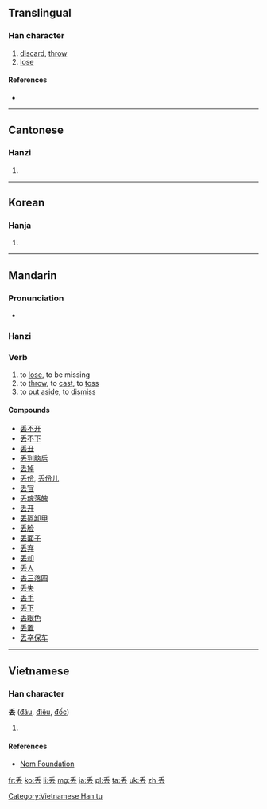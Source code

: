 {{also|丟}}<!-- may be replaced by zh-forms -->
==Translingual==

===Han character===
{{Han char|rn=4|rad=丿|as=05|sn=6|four=|canj=竹土戈 (HGI)|ids=⿱[[丿]][[去]]}}

# [[discard]], [[throw]]
# [[lose]]

====References====
* {{Han ref|kx=0078.101|hdz=10386.030|uh=4E22|ud=20002}}

----

==Cantonese==

===Hanzi===
{{yue-hanzi|jyut=|y=diu1, diu6|tra=丟}}

# {{defn|lang=yue|sort=丿05}}

----

==Korean==

===Hanja===
{{ko-hanja|hangeul=주|rv=ju|mr=chu}}

# {{defn|lang=ko|sort=丿05}}

----

==Mandarin==

===Pronunciation===
* {{audio|zh-diū.ogg|audio|lang=cmn}}

===Hanzi===
{{cmn-hanzi|tra=丟|pin=[[diū]] ([[diu1]]), |wg=tiu<sup>1</sup>}}

===Verb===
{{cmn-verb|ts|pin=diū|pint=diu1|rs=丿05}}

# to [[lose]], to be missing
# to [[throw]], to [[cast]], to [[toss]]
# to [[put aside]], to [[dismiss]]

====Compounds====
* [[丢不开]]
* [[丢不下]]
* [[丢丑]]
* [[丢到脑后]]
* [[丢掉]]
* [[丢份]], [[丢份儿]]
* [[丢官]]
* [[丢魂落魄]]
* [[丢开]]
* [[丢盔卸甲]]
* [[丢脸]]
* [[丢面子]]
* [[丢弃]]
* [[丢却]]
* [[丢人]]
* [[丢三落四]]
* [[丢失]]
* [[丢手]]
* [[丢下]]
* [[丢眼色]]
* [[丢置]]
* [[丢卒保车]]

----

==Vietnamese==

===Han character===
'''丢''' ([[đâu]], [[điêu]], [[đốc]])

# {{defn|lang=vi}}

====References====
*[http://nomfoundation.org/common/nom_details.php?codepoint=4e22 Nom Foundation]

[[Category:Vietnamese Han tu]]

[[fr:丢]]
[[ko:丢]]
[[li:丢]]
[[mg:丢]]
[[ja:丢]]
[[pl:丢]]
[[ta:丢]]
[[uk:丢]]
[[zh:丢]]